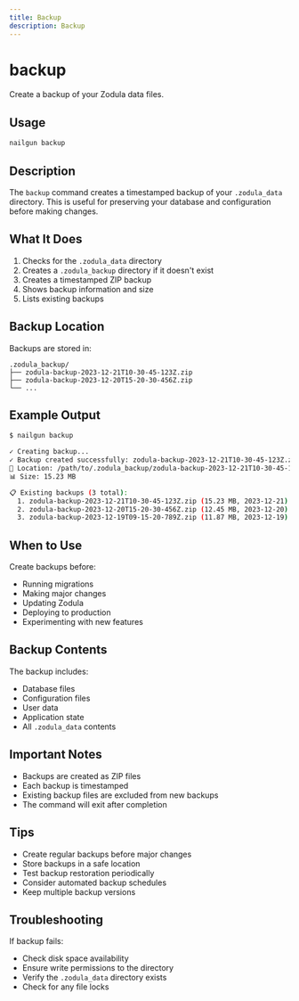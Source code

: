 ```yaml
---
title: Backup
description: Backup
---
```

# backup

Create a backup of your Zodula data files.

## Usage

```bash
nailgun backup
```

## Description

The `backup` command creates a timestamped backup of your `.zodula_data` directory. This is useful for preserving your database and configuration before making changes.

## What It Does

1. Checks for the `.zodula_data` directory
2. Creates a `.zodula_backup` directory if it doesn't exist
3. Creates a timestamped ZIP backup
4. Shows backup information and size
5. Lists existing backups

## Backup Location

Backups are stored in:
```
.zodula_backup/
├── zodula-backup-2023-12-21T10-30-45-123Z.zip
├── zodula-backup-2023-12-20T15-20-30-456Z.zip
└── ...
```

## Example Output

```bash
$ nailgun backup

✓ Creating backup...
✓ Backup created successfully: zodula-backup-2023-12-21T10-30-45-123Z.zip
📁 Location: /path/to/.zodula_backup/zodula-backup-2023-12-21T10-30-45-123Z.zip
📊 Size: 15.23 MB

📋 Existing backups (3 total):
  1. zodula-backup-2023-12-21T10-30-45-123Z.zip (15.23 MB, 2023-12-21)
  2. zodula-backup-2023-12-20T15-20-30-456Z.zip (12.45 MB, 2023-12-20)
  3. zodula-backup-2023-12-19T09-15-20-789Z.zip (11.87 MB, 2023-12-19)
```

## When to Use

Create backups before:

- Running migrations
- Making major changes
- Updating Zodula
- Deploying to production
- Experimenting with new features

## Backup Contents

The backup includes:
- Database files
- Configuration files
- User data
- Application state
- All `.zodula_data` contents

## Important Notes

- Backups are created as ZIP files
- Each backup is timestamped
- Existing backup files are excluded from new backups
- The command will exit after completion

## Tips

- Create regular backups before major changes
- Store backups in a safe location
- Test backup restoration periodically
- Consider automated backup schedules
- Keep multiple backup versions

## Troubleshooting

If backup fails:
- Check disk space availability
- Ensure write permissions to the directory
- Verify the `.zodula_data` directory exists
- Check for any file locks
